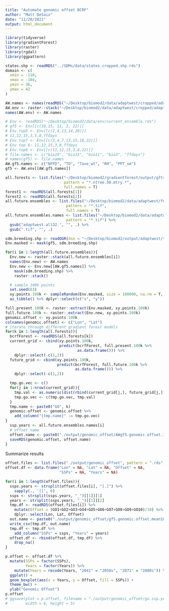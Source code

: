 ```yaml
---
title: "Automate genomic offset BCRF"
author: "Matt DeSaix"
date: "11/20/2021"
output: html_document
---
```



```r
library(tidyverse)
library(gradientForest)
library(raster)
library(rgdal)
library(ggpattern)
```


```r
states.shp <- readRDS("../SDMs/data/states.cropped.shp.rds")
domain <- c(
  xmin = -110, 
  xmax = -104,
  ymin = 36,
  ymax = 42
)
```

```r
AW.names <- names(readRDS("~/Desktop/biomod2/data/adaptwest/cropped/adaptwest.1991_2020.cropped.projected.rds"))
AW.env <- raster::stack("~/Desktop/biomod2/data/adaptwest/cropped/adaptwest.1991_2020.cropped.projected.tif")
names(AW.env) <- AW.names

# Env <- readRDS("~/Desktop/biomod2/data/env/current_ensemble.rds")
# gf5 <- Env[[c(19,15, 11, 3, 22)]]
# Env.top5 <- Env[[c(2,4,13,14,20)]]
# 11,12,15,3,5,8,ffdays
# Env.top7 <- Env[[c(3,4,7,13,15,18,22)]]
# Env top 6: 11,12,15,3,8,ffdays
# Env.top6 <- Env[[c(11,12,15,3,8,22)]]
# file.names <- c("bio19", "bio15", "bio11", "bio3", "ffdays")
# names(gf5) <- file.names
AW.gf5.names <- c("NFFD", "TD", "Tave_wt", "RH", "PPT_sm")
gf5 <- AW.env[[AW.gf5.names]]

all.forests <- list.files("~/Desktop/biomod2/gradientforest/output/gftree_iters", 
                          pattern = "*.ntree.50.mtry.*",
                          full.names = T)
forest1 <- readRDS(all.forests[1])
forest2 <- readRDS(all.forests[2])
all.future.ensembles <- list.files("~/Desktop/biomod2/data/adaptwest/future/cropped/all32",
                           pattern = "*.tif",
                           full.names = T)
all.future.ensembles.names <- list.files("~/Desktop/biomod2/data/adaptwest/future/cropped/all32",
                           pattern = "*.tif") %>%
  gsub("adaptwest.all32.", "", .) %>%
  gsub(".tif", "", .)

sdm.breeding.shp <- readOGR(dsn = "~/Desktop/biomod2/output/adaptwest/top6/current_shapefile/")
Env.masked <- mask(gf5, sdm.breeding.shp)
```

```r

for(i in 1:length(all.future.ensembles)){
  Env.new <- raster::stack(all.future.ensembles[i])
  names(Env.new) <- AW.names
  Env.new <- Env.new[[AW.gf5.names]] %>%
    mask(sdm.breeding.shp) %>%
    raster::stack()

  # sample 100k points
  set.seed(83)
  xy.points.100k <- sampleRandom(Env.masked, size = 100000, na.rm = T, xy = T, sp = T) %>%
  as_tibble() %>% dplyr::select(c("x", "y"))

full.present.100k <- raster::extract(Env.masked, xy.points.100k)
full.future.100k <- raster::extract(Env.new, xy.points.100k)
genomic.offset <- xy.points.100k
colnames(genomic.offset) <- c("Lon", "Lat")
# iterate through different gradient forest models
for(k in 1:length(all.forests)){
  bcrfForest <- readRDS(all.forests[k])
  current_grid <- cbind(xy.points.100k,
                        predict(bcrfForest, full.present.100k %>%
                                as.data.frame())) %>%
    dplyr::select(-c(1,2))
  future_grid <- cbind(xy.points.100k, 
                       predict(bcrfForest, full.future.100k %>%
                               as.data.frame())) %>%
    dplyr::select(-c(1,2))

  tmp.go.vec <- c()
  for(j in 1:nrow(current_grid)){
    tmp.val <- as.numeric(dist(rbind(current_grid[j,], future_grid[j,])))
    tmp.go.vec <- c(tmp.go.vec, tmp.val)
  } 
  tmp.name <- paste0("GO", k)
  genomic.offset <- genomic.offset %>%
    add_column("{tmp.name}" := tmp.go.vec)
}
  ssp.years <- all.future.ensembles.names[i]
  # offset name
  offset.name <- paste0("./output/genomic_offset/AWgf5.genomic.offset.100k.", ssp.years, ".rds")
  saveRDS(genomic.offset, offset.name)
}
```

Summarize results

```r
offset.files <- list.files("./output/genomic_offset", pattern = ".rds", full.names = T)
offset.df <- data.frame("Lon" = NA, "Lat" = NA, "Offset" = NA, 
                        "SSPs" = NA, "Years" = NA)

for(i in 1:length(offset.files)){
  ssps.years <- strsplit(offset.files[i], "[.]") %>% 
    sapply(., '[[', 6)
  ssps <- strsplit(ssps.years, "_")[[1]][1]
  years <- strsplit(ssps.years, "_")[[1]][2]
  tmp.df <- readRDS(offset.files[i]) %>% 
    mutate(Offset = (GO1+GO2+GO3+GO4+GO5+GO6+GO7+GO8+GO9+GO10)/10) %>% 
    dplyr::select(Lon, Lat, Offset)
  out.name <- paste0("./output/genomic_offset/gf5.genomic.offset.mean10runs.", ssps.years,".csv")
  write_csv(tmp.df, out.name)
  tmp.df <- tmp.df %>%
    add_column("SSPs" = ssps, "Years" = years)
  offset.df <- rbind(offset.df, tmp.df) %>%
    drop_na()
}

p.offset <- offset.df %>%
  mutate(SSPs = factor(SSPs),
         Years = factor(Years)) %>%
    mutate(Years = recode(Years, "2041" = "2050s", "2071" = "2080s")) %>%
  ggplot() +
  geom_boxplot(aes(x = Years, y = Offset, fill = SSPs)) +
  theme_bw() +
  ylab("Genomic Offset")
p.offset
# ggsave(plot = p.offset, filename = "./output/genomic_offset/go.ssp.year.comparison.pdf",
#        width = 6, height = 5)
```


